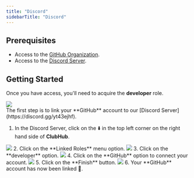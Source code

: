 ```yaml
---
title: "Discord"
sidebarTitle: "Discord"
---
```


## Prerequisites
- Access to the [GitHub Organization](https://github.com/clubhub-space).
- Access to the [Discord Server](https://discord.gg/yt43ejhf).

## Getting Started
Once you have access, you'll need to acquire the **developer** role.
<Frame>
  <img src="/images/stack/discord/Screenshot 2023-04-16 at 18.17.31.png" />
</Frame>
<br />
The first step is to link your **GitHub** account to our [Discord Server](https://discord.gg/yt43ejhf).

1. In the Discord Server, click on the ⬇️ in the top left corner on the right hand side of **ClubHub**.
<Frame>
  <img src="/images/stack/discord/Screenshot 2023-04-16 at 17.10.39.png" />
</Frame>
2. Click on the **Linked Roles** menu option.
<Frame>
  <img src="/images/stack/discord/Screenshot 2023-04-16 at 17.10.56.png" />
</Frame>
3. Click on the **developer** option.
<Frame>
  <img src="/images/stack/discord/Screenshot 2023-04-16 at 18.02.01.png" />
</Frame>
4. <Tooltip tip="A browser window will open where you'll need to authorize the connection between GitHub and Discord">Click on the **GitHub** option to connect your account.</Tooltip>
<Frame>
  <img src="/images/stack/discord/Screenshot 2023-04-16 at 18.02.29.png" />
</Frame>
5. Click on the **Finish** button.
<Frame>
  <img src="/images/stack/discord/Screenshot 2023-04-16 at 18.02.59.png" />
</Frame>
6. Your **GitHub** account has now been linked 🎉.
